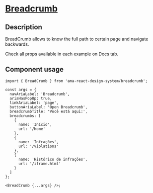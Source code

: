 
<Meta title="Components/Breadcrumb/Breadcrumb Docs" />

<h1 className="mb-32">
  <u>Breadcrumb</u>
</h1>

<h2>Description</h2>

<p className="fs-16">BreadCrumb allows to know the full path to certain page and navigate backwards.</p>
<p className="fs-16">Check all props available in each example on Docs tab.</p>

<h2>Component usage</h2>

```tsx
import { BreadCrumb } from 'ama-react-design-system/breadcrumb';

const args = {
  navAriaLabel: 'Breadcrumb',
  ariaHasPopUp: true,
  linkAriaLabel: 'page',
  buttonAriaLabel: 'Open Breadcrumb',
  breadcrumbTitle: 'Você está aqui:',
  breadcrumbs: [
    {
      name: 'Início',
      url: '/home'
    },
    {
      name: 'Infrações',
      url: '/violations'
    },
    {
      name: 'Histórico de infrações',
      url: '/iframe.html'
    }
  ]
};

<BreadCrumb {...args} />;
```
